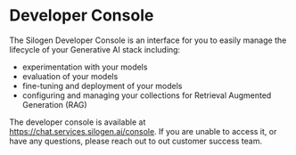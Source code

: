 # Developer Console

The Silogen Developer Console is an interface for you to easily manage the lifecycle of your Generative AI stack including:

- experimentation with your models
- evaluation of your models
- fine-tuning and deployment of your models
- configuring and managing your collections for Retrieval Augmented Generation (RAG)

The developer console is available at https://chat.services.silogen.ai/console. If you are unable to access it, or have any questions, please reach out to out customer success team.
